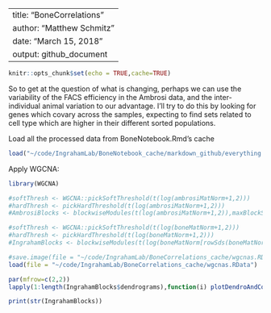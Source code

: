 
---
title: "BoneCorrelations"
author: "Matthew Schmitz"
date: "March 15, 2018"
output: github_document
---

```r
knitr::opts_chunk$set(echo = TRUE,cache=TRUE)
```


So to get at the question of what is changing, perhaps we can use the variability of the FACS efficiency in the Ambrosi data, and the inter-individual animal variation to our advantage. I'll try to do this by looking for genes which covary across the samples, expecting to find sets related to cell type which are higher in their different sorted populations.

Load all the processed data from BoneNotebook.Rmd's cache

```r
load("~/code/IngrahamLab/BoneNotebook_cache/markdown_github/everything.RData")

```

Apply WGCNA:

```r
library(WGCNA)

#softThresh <- WGCNA::pickSoftThreshold(t(log(ambrosiMatNorm+1,2)))
#hardThresh <- pickHardThreshold(t(log(ambrosiMatNorm+1,2)))
#AmbrosiBlocks <- blockwiseModules(t(log(ambrosiMatNorm+1,2)),maxBlockSize = 2000,power = 10)

```

```r

#softThresh <- WGCNA::pickSoftThreshold(t(log(boneMatNorm+1,2)))
#hardThresh <- pickHardThreshold(t(log(boneMatNorm+1,2)))
#IngrahamBlocks <- blockwiseModules(t(log(boneMatNorm[rowSds(boneMatNorm)>.5,]+1,2)),maxBlockSize = 2000,power = 8)

```

```r
#save.image(file = "~/code/IngrahamLab/BoneCorrelations_cache/wgcnas.RData")
load(file = "~/code/IngrahamLab/BoneCorrelations_cache/wgcnas.RData")

par(mfrow=c(2,2))
lapply(1:length(IngrahamBlocks$dendrograms),function(i) plotDendroAndColors(IngrahamBlocks$dendrograms[[i]],colors=IngrahamBlocks$colors[IngrahamBlocks$blockGenes[[i]]]))

print(str(IngrahamBlocks))
```

